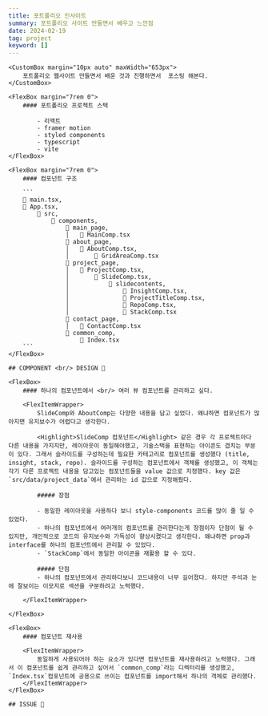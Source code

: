 ```yaml
---
title: 포트폴리오 인사이트
summary: 포트폴리오 사이트 만들면서 배우고 느낀점
date: 2024-02-19
tag: project
keyword: []
---
```


<Wrapper>
    
    <CustomBox margin="10px auto" maxWidth="653px">
        포트폴리오 웹사이트 만들면서 배운 것과 진행하면서  포스팅 해본다.
    </CustomBox>

    <FlexBox margin="7rem 0">
        #### 포트폴리오 프로젝트 스택

            - 리액트
            - framer motion
            - styled components
            - typescript
            - vite
    </FlexBox>

    <FlexBox margin="7rem 0">
        #### 컴포넌트 구조

        ```
        📄 main.tsx,
        📄 App.tsx,
            📂 src,
                📂 components,
                    📂 main_page,
                    │   📄 MainComp.tsx
                    📂 about_page,
                    │   📄 AboutComp.tsx,
                    │       📄 GridAreaComp.tsx
                    📂 project_page,
                    │   📄 ProjectComp.tsx,
                    │       📄 SlideComp.tsx,
                    │           📂 slidecontents,
                    │               📄 InsightComp.tsx,
                    │               📄 ProjectTitleComp.tsx,
                    │               📄 RepoComp.tsx,
                    │               📄 StackComp.tsx
                    📂 contact_page,
                    │   📄 ContactComp.tsx
                    📂 common_comp,
                        📄 Index.tsx
        ```
    </FlexBox>

    ## COMPONENT <br/> DESIGN 📂

    <FlexBox>
        #### 하나의 컴포넌트에서 <br/> 여러 뷰 컴포넌트를 관리하고 싶다.

        <FlexItemWrapper>
            SlideComp와 AboutComp는 다양한 내용을 담고 싶었다. 왜냐하면 컴포넌트가 많아지면 유지보수가 어렵다고 생각한다.

            <Highlight>SlideComp 컴포넌트</Highlight> 같은 경우 각 프로젝트마다 다른 내용을 가지지만, 레이아웃이 동일해야했고, 기술스택을 표현하는 아이콘도 겹치는 부분이 있다. 그래서 슬라이드를 구성하는데 필요한 카테고리로 컴포넌트를 생성했다 (title, insight, stack, repo). 슬라이드를 구성하는 컴포넌트에서 객체를 생성했고, 이 객체는 각기 다른 프로젝트 내용을 담고있는 컴포넌트들을 value 값으로 지정했다. key 값은 `src/data/project_data`에서 관리하는 id 값으로 지정해줬다.

            ##### 장점

            - 동일한 레이아웃을 사용하다 보니 style-components 코드를 많이 줄 일 수 있었다.
            - 하나의 컴포넌트에서 여러개의 컴포넌트를 관리한다는게 장점이자 단점이 될 수 있지만, 개인적으로 코드의 유지보수와 가독성이 향상시켰다고 생각한다. 왜냐하면 prop과 interface를 하나의 컴포넌트에서 관리할 수 있었다.
            - `StackComp`에서 동일한 아이콘을 재활용 할 수 있다.

            ##### 단점
            - 하나의 컴포넌트에서 관리하다보니 코드내용이 너무 길어졌다. 하지만 주석과 눈에 잘보이는 이모지로 섹션을 구분하려고 노력했다.

        </FlexItemWrapper>

    </FlexBox>

    <FlexBox>
        #### 컴포넌트 재사용

        <FlexItemWrapper>
            동일하게 사용되어야 하는 요소가 있다면 컴포넌트를 재사용하려고 노력했다. 그래서 이 컴포넌트를 쉽게 관리하고 싶어서 `common_comp`라는 디렉터리를 생성했고, `Index.tsx`컴포넌트에 공용으로 쓰이는 컴포넌트를 import해서 하나의 객체로 관리했다.
        </FlexItemWrapper>
    </FlexBox>

    ## ISSUE 👾

</Wrapper>
